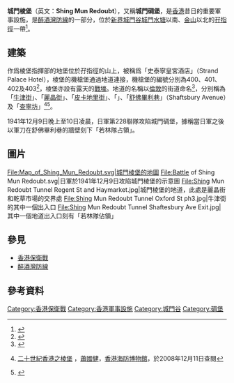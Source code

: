 {{Infobox military structure
|name = 城門棱堡
|partof = 駐港英軍二戰防衛設施
|location = [[香港|香港]][[新界|新界]][[孖指徑|孖指徑]]
|image = Shing_Mun_Redoubt_Tunnel_Regent_St_and_Shaftesbury_Ave_ph2.jpg
|image_size = 200px
|caption = 城門棱堡的地道出入口，左邊名為麗晶街（Regent Street），右邊名為舒佛畢利巷（Shaftesbury Avenue）
|type = 地下防線
|coordinates = 
|built = 1937年
|builder = [[皇家工兵|皇家工兵]]
|materials = [[混凝土|混凝土]]
|used = 1941年
|demolished = 
|condition = [[香港歷史建築|香港二級歷史建築]]
|ownership =
|open_to_public = 是
|controlledby = [[駐港英軍|駐港英軍]]（1941年）
|garrison = [[皇家蘇格蘭兵團|皇家蘇格蘭兵團]]第2營A連（1941年）
|current_commander = 沒有
|past_commanders = [[華里士|華里士]]准將、懷特中校
|battles = [[香港保衛戰|香港保衛戰]]
|events = [[太平洋戰爭|太平洋戰爭]]
|image2 =
|caption2 =
}}

'''城門棱堡'''（英文：'''Shing Mun Redoubt'''），又稱'''城門碉堡'''，是[[香港|香港]]昔日的重要軍事設施，是[[醉酒灣防線|醉酒灣防線]]的一部分，位於[[新界|新界]][[城門谷|城門谷]][[城門水塘|城門水塘]]以南、[[金山_(香港)|金山]]以北的[[孖指徑|孖指徑]]一帶<ref name="hkis_battle_of_HK_70yr">{{cite web |title=Special issue to commemorate the 70th Anniversary of the Battle of Hong Kong, 8 December to 25 December 1941 |url=http://www.hkis.org.hk/hkis/general/journal/SBEvol21b.pdf |website=www.hkis.org.hk |publisher=The Hong Kong Institute of Surveyors |date=2021-11-11 |archiveurl=https://web.archive.org/web/20170312132108/http://www.hkis.org.hk/hkis/general/journal/SBEvol21b.pdf |archivedate=2017-03-12 |deadurl=no }}</ref>。

==建築==
作爲棱堡指揮部的地堡位於孖指徑的山上，被稱爲「史泰寧皇宮酒店」（Strand Palace Hotel），棱堡的機槍堡通過地道連接，機槍堡的編號分別為400、401、402及403<ref name=Cartwright>{{cite web|url=http://www.hksw.org/Shing%20Mun.htm|title=The Defence of Hong Kong - Shing Mun Redoubt and the Gin Drinker's Line|author=John Cartwright|accessdate=2009-04-19|deadurl=yes|archiveurl=https://web.archive.org/web/20081201002930/http://www.hksw.org/Shing%20Mun.htm|archivedate=2008-12-01}}</ref>，棱堡亦設有露天的[[堑壕战|戰壕]]。地道的名稱以[[倫敦|倫敦]]的街道命名<ref name="戰爭歷史實地考察">{{cite web |title=戰爭歷史實地考察二：城門棱堡 |url=https://www.edb.gov.hk/attachment/tc/curriculum-development/kla/pshe/references-and-resources/chinese-history/fieldtrip2.pdf |website=www.edb.gov.hk |accessdate=2021-11-20 |archive-date=2018-06-17 |archive-url=https://web.archive.org/web/20180617015831/https://www.edb.gov.hk/attachment/tc/curriculum-development/kla/pshe/references-and-resources/chinese-history/fieldtrip2.pdf |dead-url=no }}</ref>，分別稱為「[[牛津街|牛津街]]」、「[[摄政街|麗晶街]]」、「[[皮卡迪利街|皮卡地里街]]」、「{{tsl|en|Haymarket|乾草市場 (倫敦)|乾草市場}}」、「[[舒佛畢利巷|舒佛畢利巷]]」（Shaftsbury Avenue）及「[[查令十字|查寧坊]]」<ref>{{zh-hk}} [http://www.lcsd.gov.hk/CE/Museum/Coastal/b5/section7-8.php 二十世紀香港之棱堡] {{Wayback|url=http://www.lcsd.gov.hk/CE/Museum/Coastal/b5/section7-8.php |date=20090918153911 }}，[[蕭國健|蕭國健]]，[[香港海防博物館|香港海防博物館]]，於2008年12月11日查閱</ref><ref>{{cite web|url=http://www.britarch.ac.uk/ba/ba101/feat5.shtml|title=To Action On The Gin Drinker's Line|publisher=British Archaeology|accessdate=2009-04-19 |archive-date=2012-07-19 |archive-url=https://web.archive.org/web/20120719085137/http://www.britarch.ac.uk/ba/ba101/feat5.shtml |dead-url=no }}</ref>。

1941年12月9日晚上至10日凌晨，日軍第228聯隊攻陷城門碉堡，據稱當日軍之後以軍刀在舒佛畢利巷的牆壁刻下「若林隊占領」。

==圖片==
<gallery heights="220px" widths="220px">
File:Map_of_Shing_Mun_Redoubt.svg|城門棱堡的地圖
File:Battle of Shing Mun Redoubt.svg|日軍於1941年12月9日攻陷城門棱堡的示意圖
File:Shing Mun Redoubt Tunnel Regent St and Haymarket.jpg|城門棱堡的地道，此處是麗晶街和乾草市場的交界處
File:Shing Mun Redoubt Tunnel Oxford St ph3.jpg|牛津街的其中一個出入口
File:Shing Mun Redoubt Tunnel Shaftesbury Ave Exit.jpg|其中一個地道出入口刻有「若林隊佔領」
</gallery>

==參見==
*[[香港保衛戰|香港保衛戰]]
*[[醉酒灣防線|醉酒灣防線]]

==參考資料==
{{reflist|2}}
{{Commonscat|Shing Mun Redoubt|城門棱堡}}
{{香港二級歷史建築}}
[[Category:香港保衛戰|Category:香港保衛戰]]
[[Category:香港軍事設施|Category:香港軍事設施]]
[[Category:城門谷|Category:城門谷]]
[[Category:碉堡|Category:碉堡]]